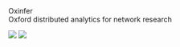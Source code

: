 
<div class="title_oxinfer">Oxinfer</div>
<div class="subtitle_oxinfer">Oxford distributed analytics for network research</div>
<div class="images_container">
![](images/hds_logo_noline.svg){fig-alt="Health Data Sciences section" class="image_title" id="hds"}
![](images/oxford.svg){fig-alt="University of Oxford" class="image_title" id="oxford"}
</div>
